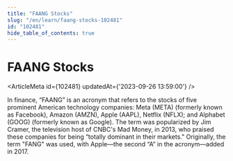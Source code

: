 ```yaml
---
title: "FAANG Stocks"
slug: "/en/learn/faang-stocks-102481"
id: "102481"
hide_table_of_contents: true
---
```



# FAANG Stocks

<ArticleMeta id={102481} updatedAt={'2023-09-26 13:59:00'} />
<div className='border-solid border-b border-t-0 my-4 border-[var(--ifm-color-gray-300)]' />

In finance, “FAANG” is an acronym that refers to the stocks of five prominent American technology companies: Meta (META) (formerly known as Facebook), Amazon (AMZN), Apple (AAPL), Netflix (NFLX); and Alphabet (GOOG) (formerly known as Google). The term was popularized by Jim Cramer, the television host of CNBC's Mad Money, in 2013, who praised these companies for being “totally dominant in their markets." Originally, the term "FANG" was used, with Apple—the second “A” in the acronym—added in 2017.
